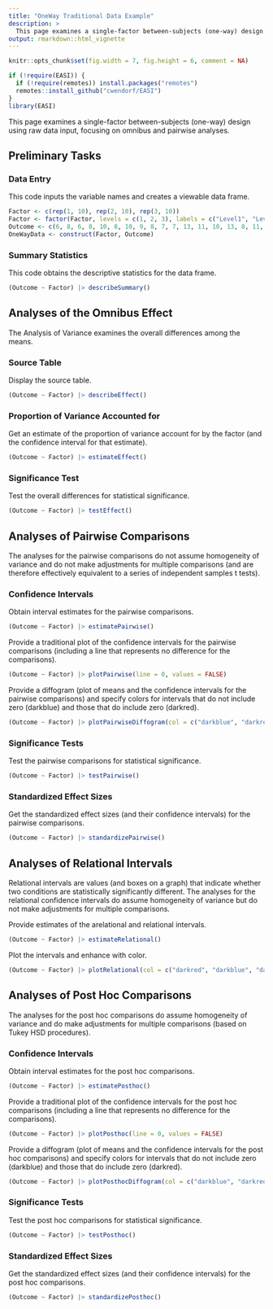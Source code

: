 ```yaml
---
title: "OneWay Traditional Data Example"
description: >
  This page examines a single-factor between-subjects (one-way) design using raw data input, focusing on omnibus and pairwise analyses.
output: rmarkdown::html_vignette
---
```


```r
knitr::opts_chunk$set(fig.width = 7, fig.height = 6, comment = NA)
```

```r
if (!require(EASI)) {
  if (!require(remotes)) install.packages("remotes")
  remotes::install_github("cwendorf/EASI")
}
library(EASI)
```

This page examines a single-factor between-subjects (one-way) design using raw data input, focusing on omnibus and pairwise analyses.

## Preliminary Tasks

### Data Entry

This code inputs the variable names and creates a viewable data frame.
```r
Factor <- c(rep(1, 10), rep(2, 10), rep(3, 10))
Factor <- factor(Factor, levels = c(1, 2, 3), labels = c("Level1", "Level2", "Level3"))
Outcome <- c(6, 8, 6, 8, 10, 8, 10, 9, 8, 7, 7, 13, 11, 10, 13, 8, 11, 14, 12, 11, 9, 16, 11, 12, 15, 13, 9, 14, 11, 10)
OneWayData <- construct(Factor, Outcome)
```

### Summary Statistics

This code obtains the descriptive statistics for the data frame.
```r
(Outcome ~ Factor) |> describeSummary()
```

## Analyses of the Omnibus Effect

The Analysis of Variance examines the overall differences among the means.

### Source Table

Display the source table.
```r
(Outcome ~ Factor) |> describeEffect()
```

### Proportion of Variance Accounted for

Get an estimate of the proportion of variance account for by the factor (and the confidence interval for that estimate).
```r
(Outcome ~ Factor) |> estimateEffect()
```

### Significance Test

Test the overall differences for statistical significance.
```r
(Outcome ~ Factor) |> testEffect()
```

## Analyses of Pairwise Comparisons

The analyses for the pairwise comparisons do not assume homogeneity of variance and do not make adjustments for multiple comparisons (and are therefore effectively equivalent to a series of independent samples t tests).

### Confidence Intervals

Obtain interval estimates for the pairwise comparisons.
```r
(Outcome ~ Factor) |> estimatePairwise()
```

Provide a traditional plot of the confidence intervals for the pairwise comparisons (including a line that represents no difference for the comparisons).
```r
(Outcome ~ Factor) |> plotPairwise(line = 0, values = FALSE)
```

Provide a diffogram (plot of means and the confidence intervals for the pairwise comparisons) and specify colors for intervals that do not include zero (darkblue) and those that do include zero (darkred).
```r
(Outcome ~ Factor) |> plotPairwiseDiffogram(col = c("darkblue", "darkred"))
```

### Significance Tests

Test the pairwise comparisons for statistical significance.
```r
(Outcome ~ Factor) |> testPairwise()
```

### Standardized Effect Sizes

Get the standardized effect sizes (and their confidence intervals) for the pairwise comparisons.
```r
(Outcome ~ Factor) |> standardizePairwise()
```

## Analyses of Relational Intervals

Relational intervals are values (and boxes on a graph) that indicate whether two conditions are statistically significantly different. The analyses for the relational confidence intervals do assume homogeneity of variance but do not make adjustments for multiple comparisons.

Provide estimates of the arelational and relational intervals.
```r
(Outcome ~ Factor) |> estimateRelational()
```

Plot the intervals and enhance with color.
```r
(Outcome ~ Factor) |> plotRelational(col = c("darkred", "darkblue", "darkgoldenrod"))
```

## Analyses of Post Hoc Comparisons

The analyses for the post hoc comparisons do assume homogeneity of variance and do make adjustments for multiple comparisons (based on Tukey HSD procedures).

### Confidence Intervals

Obtain interval estimates for the post hoc comparisons.
```r
(Outcome ~ Factor) |> estimatePosthoc()
```

Provide a traditional plot of the confidence intervals for the post hoc comparisons (including a line that represents no difference for the comparisons).
```r
(Outcome ~ Factor) |> plotPosthoc(line = 0, values = FALSE)
```

Provide a diffogram (plot of means and the confidence intervals for the post hoc comparisons) and specify colors for intervals that do not include zero (darkblue) and those that do include zero (darkred).
```r
(Outcome ~ Factor) |> plotPosthocDiffogram(col = c("darkblue", "darkred"))
```

### Significance Tests

Test the post hoc comparisons for statistical significance.
```r
(Outcome ~ Factor) |> testPosthoc()
```

### Standardized Effect Sizes

Get the standardized effect sizes (and their confidence intervals) for the post hoc comparisons.
```r
(Outcome ~ Factor) |> standardizePosthoc()
```
